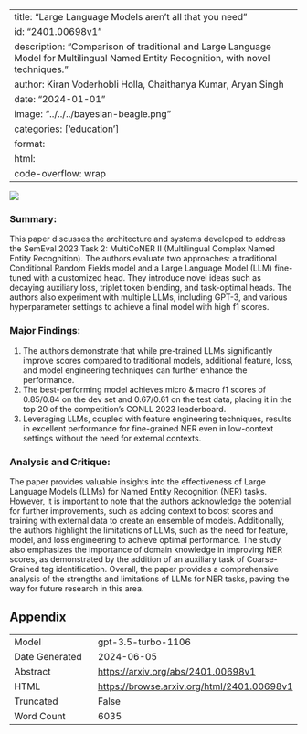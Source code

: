 
---
title: "Large Language Models aren't all that you need"
id: "2401.00698v1"
description: "Comparison of traditional and Large Language Model for Multilingual Named Entity Recognition, with novel techniques."
author: Kiran Voderhobli Holla, Chaithanya Kumar, Aryan Singh
date: "2024-01-01"
image: "../../../bayesian-beagle.png"
categories: ['education']
format:
  html:
    code-overflow: wrap
---

![](../../../bayesian-beagle.png)

### **Summary:**
This paper discusses the architecture and systems developed to address the SemEval 2023 Task 2: MultiCoNER II (Multilingual Complex Named Entity Recognition). The authors evaluate two approaches: a traditional Conditional Random Fields model and a Large Language Model (LLM) fine-tuned with a customized head. They introduce novel ideas such as decaying auxiliary loss, triplet token blending, and task-optimal heads. The authors also experiment with multiple LLMs, including GPT-3, and various hyperparameter settings to achieve a final model with high f1 scores.

### **Major Findings:**
1. The authors demonstrate that while pre-trained LLMs significantly improve scores compared to traditional models, additional feature, loss, and model engineering techniques can further enhance the performance.
2. The best-performing model achieves micro & macro f1 scores of 0.85/0.84 on the dev set and 0.67/0.61 on the test data, placing it in the top 20 of the competition's CONLL 2023 leaderboard.
3. Leveraging LLMs, coupled with feature engineering techniques, results in excellent performance for fine-grained NER even in low-context settings without the need for external contexts.

### **Analysis and Critique:**
The paper provides valuable insights into the effectiveness of Large Language Models (LLMs) for Named Entity Recognition (NER) tasks. However, it is important to note that the authors acknowledge the potential for further improvements, such as adding context to boost scores and training with external data to create an ensemble of models. Additionally, the authors highlight the limitations of LLMs, such as the need for feature, model, and loss engineering to achieve optimal performance. The study also emphasizes the importance of domain knowledge in improving NER scores, as demonstrated by the addition of an auxiliary task of Coarse-Grained tag identification. Overall, the paper provides a comprehensive analysis of the strengths and limitations of LLMs for NER tasks, paving the way for future research in this area.

## Appendix

|          |          |
|----------|----------|
| Model     | gpt-3.5-turbo-1106       |
| Date Generated     | 2024-06-05       |
| Abstract | [https://arxiv.org/abs/2401.00698v1](https://arxiv.org/abs/2401.00698v1)        |
| HTML     | [https://browse.arxiv.org/html/2401.00698v1](https://browse.arxiv.org/html/2401.00698v1)       |
| Truncated       | False       |
| Word Count       | 6035       |